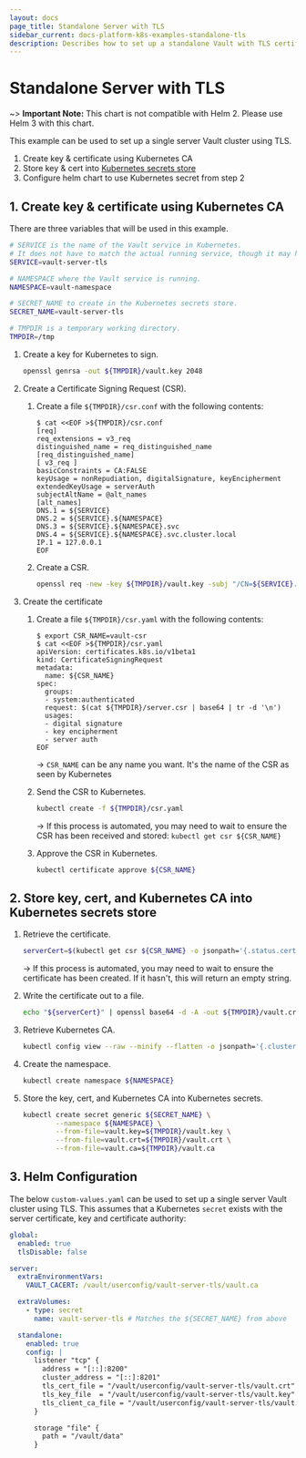 ```yaml
---
layout: docs
page_title: Standalone Server with TLS
sidebar_current: docs-platform-k8s-examples-standalone-tls
description: Describes how to set up a standalone Vault with TLS certificate
---
```


# Standalone Server with TLS

~> **Important Note:** This chart is not compatible with Helm 2. Please use Helm 3 with this chart.

This example can be used to set up a single server Vault cluster using TLS.

1. Create key & certificate using Kubernetes CA
1. Store key & cert into [Kubernetes secrets store](https://kubernetes.io/docs/concepts/configuration/secret/)
1. Configure helm chart to use Kubernetes secret from step 2

## 1. Create key & certificate using Kubernetes CA

There are three variables that will be used in this example.

```bash
# SERVICE is the name of the Vault service in Kubernetes.
# It does not have to match the actual running service, though it may help for consistency.
SERVICE=vault-server-tls

# NAMESPACE where the Vault service is running.
NAMESPACE=vault-namespace

# SECRET_NAME to create in the Kubernetes secrets store.
SECRET_NAME=vault-server-tls

# TMPDIR is a temporary working directory.
TMPDIR=/tmp
```

1. Create a key for Kubernetes to sign.

   ```bash
   openssl genrsa -out ${TMPDIR}/vault.key 2048
   ```

1. Create a Certificate Signing Request (CSR).

   1. Create a file `${TMPDIR}/csr.conf` with the following contents:

      ```
      $ cat <<EOF >${TMPDIR}/csr.conf
      [req]
      req_extensions = v3_req
      distinguished_name = req_distinguished_name
      [req_distinguished_name]
      [ v3_req ]
      basicConstraints = CA:FALSE
      keyUsage = nonRepudiation, digitalSignature, keyEncipherment
      extendedKeyUsage = serverAuth
      subjectAltName = @alt_names
      [alt_names]
      DNS.1 = ${SERVICE}
      DNS.2 = ${SERVICE}.${NAMESPACE}
      DNS.3 = ${SERVICE}.${NAMESPACE}.svc
      DNS.4 = ${SERVICE}.${NAMESPACE}.svc.cluster.local
      IP.1 = 127.0.0.1
      EOF
      ```

   1. Create a CSR.

      ```bash
      openssl req -new -key ${TMPDIR}/vault.key -subj "/CN=${SERVICE}.${NAMESPACE}.svc" -out ${TMPDIR}/server.csr -config ${TMPDIR}/csr.conf
      ```

1. Create the certificate

   1. Create a file `${TMPDIR}/csr.yaml` with the following contents:

      ```
      $ export CSR_NAME=vault-csr
      $ cat <<EOF >${TMPDIR}/csr.yaml
      apiVersion: certificates.k8s.io/v1beta1
      kind: CertificateSigningRequest
      metadata:
        name: ${CSR_NAME}
      spec:
        groups:
        - system:authenticated
        request: $(cat ${TMPDIR}/server.csr | base64 | tr -d '\n')
        usages:
        - digital signature
        - key encipherment
        - server auth
      EOF
      ```

      -> `CSR_NAME` can be any name you want. It's the name of the CSR as seen by Kubernetes

   1. Send the CSR to Kubernetes.

      ```bash
      kubectl create -f ${TMPDIR}/csr.yaml
      ```

      -> If this process is automated, you may need to wait to ensure the CSR has been received and stored:
      `kubectl get csr ${CSR_NAME}`

   1. Approve the CSR in Kubernetes.

      ```bash
      kubectl certificate approve ${CSR_NAME}
      ```

## 2. Store key, cert, and Kubernetes CA into Kubernetes secrets store

1. Retrieve the certificate.

   ```bash
   serverCert=$(kubectl get csr ${CSR_NAME} -o jsonpath='{.status.certificate}')
   ```

   -> If this process is automated, you may need to wait to ensure the certificate has been created.
   If it hasn't, this will return an empty string.

1. Write the certificate out to a file.

   ```bash
   echo "${serverCert}" | openssl base64 -d -A -out ${TMPDIR}/vault.crt
   ```

1. Retrieve Kubernetes CA.

   ```bash
   kubectl config view --raw --minify --flatten -o jsonpath='{.clusters[].cluster.certificate-authority-data}' | base64 -d > ${TMPDIR}/vault.ca
   ```

1. Create the namespace.

   ```bash
   kubectl create namespace ${NAMESPACE}
   ```

1. Store the key, cert, and Kubernetes CA into Kubernetes secrets.

   ```bash
   kubectl create secret generic ${SECRET_NAME} \
           --namespace ${NAMESPACE} \
           --from-file=vault.key=${TMPDIR}/vault.key \
           --from-file=vault.crt=${TMPDIR}/vault.crt \
           --from-file=vault.ca=${TMPDIR}/vault.ca
   ```

## 3. Helm Configuration

The below `custom-values.yaml` can be used to set up a single server Vault cluster using TLS.
This assumes that a Kubernetes `secret` exists with the server certificate, key and
certificate authority:

```yaml
global:
  enabled: true
  tlsDisable: false

server:
  extraEnvironmentVars:
    VAULT_CACERT: /vault/userconfig/vault-server-tls/vault.ca

  extraVolumes:
    - type: secret
      name: vault-server-tls # Matches the ${SECRET_NAME} from above

  standalone:
    enabled: true
    config: |
      listener "tcp" {
        address = "[::]:8200"
        cluster_address = "[::]:8201"
        tls_cert_file = "/vault/userconfig/vault-server-tls/vault.crt"
        tls_key_file  = "/vault/userconfig/vault-server-tls/vault.key"
        tls_client_ca_file = "/vault/userconfig/vault-server-tls/vault.ca"
      }

      storage "file" {
        path = "/vault/data"
      }
```
